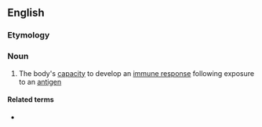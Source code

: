 {{also|immunocompétence}}
==English==

===Etymology===
{{prefix|immuno|competence|lang=en}}

===Noun===
{{en-noun|~}}

# {{lb|en|immunology}} The body's [[capacity]] to develop an [[immune response]] following exposure to an [[antigen]]

====Related terms====
* {{l|en|immunocompetent}}